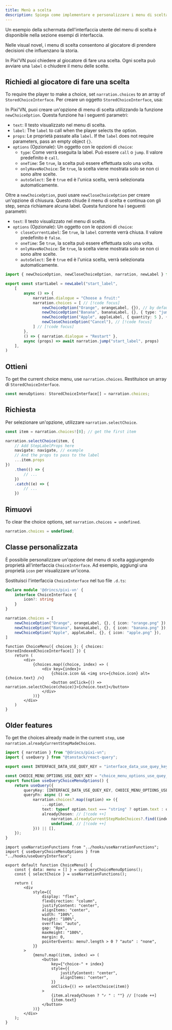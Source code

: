 ```yaml
---
title: Menù a scelta
description: Spiega come implementare e personalizzare i menu di scelta interattivi in Pixi'VN, consentendo ai giocatori di prendere decisioni che influenzano la storia.
---
```



<Callout title="UI screen" type="info">

Un esempio della schermata dell'interfaccia utente del menu di scelta è disponibile nella sezione <DynamicLink href="/start/interface-examples#choice-menu">esempi di interfaccia</DynamicLink>.

</Callout>

Nelle visual novel, i menu di scelta consentono al giocatore di prendere decisioni che influenzano la storia.

In Pixi'VN puoi chiedere al giocatore di fare una scelta. Ogni scelta può avviare una `label` o chiudere il menu delle scelte.

## Richiedi al giocatore di fare una scelta

To require the player to make a choice, set `narration.choices` to an array of `StoredChoiceInterface`. Per creare un oggetto `StoredChoiceInterface`, usa:

<Accordions>

<Accordion title="newChoiceOption" id="newchoiceoption">

In Pixi'VN, puoi creare un'opzione di menu di scelta utilizzando la funzione `newChoiceOption`.
Questa funzione ha i seguenti parametri:

- `text`: Il testo visualizzato nel menu di scelta.
- `label`: The <DynamicLink href="/start/labels#label">`label`</DynamicLink> to call when the player selects the option.
- `props`: Le proprietà passate alla `label`. If the `label` does not require parameters, pass an empty object `{}`.
- `options` (Opzionale): Un oggetto con le opzioni di `choice`:
  - `type`: Come verrà eseguita la <DynamicLink href="/start/labels-flow#run-a-label">label</DynamicLink>. Può essere `call` o `jump`. Il valore predefinito è `call`.
  - `oneTime`: Se `true`, la scelta può essere effettuata solo una volta.
  - `onlyHaveNoChoice`: Se `true`, la scelta viene mostrata solo se non ci sono altre scelte.
  - `autoSelect`: Se è `true` ed è l'unica scelta, verrà selezionata automaticamente.

</Accordion>

<Accordion title="newCloseChoiceOption" id="newclosechoiceoption">

Oltre a `newChoiceOption`, puoi usare `newCloseChoiceOption` per creare un'opzione di chiusura. Questo chiude il menu di scelta e continua con gli <DynamicLink href="/start/labels">step</DynamicLink>, senza richiamare alcuna <DynamicLink href="/start/labels#label">label</DynamicLink>.
Questa funzione ha i seguenti parametri:

- `text`: Il testo visualizzato nel menu di scelta.
- `options` (Opzionale): Un oggetto con le opzioni di `choice`:
  - `closeCurrentLabel`: Se `true`, la `label` corrente verrà chiusa. Il valore predefinito è `false`.
  - `oneTime`: Se `true`, la scelta può essere effettuata solo una volta.
  - `onlyHaveNoChoice`: Se `true`, la scelta viene mostrata solo se non ci sono altre scelte.
  - `autoSelect`: Se è `true` ed è l'unica scelta, verrà selezionata automaticamente.

</Accordion>

</Accordions>

```ts title="labels/startLabel.ts"
import { newChoiceOption, newCloseChoiceOption, narration, newLabel } from "@drincs/pixi-vn"

export const startLabel = newLabel("start_label",
    [
        async () => {
            narration.dialogue = "Choose a fruit:"
            narration.choices = [ // [!code focus]
                newChoiceOption("Orange", orangeLabel, {}), // by default, the label will be called with "call" // [!code focus]
                newChoiceOption("Banana", bananaLabel, {}, { type: "jump" }), // [!code focus]
                newChoiceOption("Apple", appleLabel, { quantity: 5 }, { type: "call" }), // [!code focus]
                newCloseChoiceOption("Cancel"), // [!code focus]
            ] // [!code focus]
        },
        () => { narration.dialogue = "Restart" },
        async (props) => await narration.jump("start_label", props)
    ],
)
```

<ChoiceMenus />

## Ottieni

To get the current choice menu, use `narration.choices`. Restituisce un array di `StoredChoiceInterface`.

```typescript
const menuOptions: StoredChoiceInterface[] = narration.choices;
```

## Richiesta

Per selezionare un'opzione, utilizzare `narration.selectChoice`.

```typescript
const item = narration.choices![0]; // get the first item

narration.selectChoice(item, {
    // Add StepLabelProps here
    navigate: navigate, // example
    // And the props to pass to the label
    ...item.props
})
    .then(() => {
        // ...
    })
    .catch((e) => {
        // ...
    })
```

## Rimuovi

To clear the choice options, set `narration.choices = undefined`.

```typescript
narration.choices = undefined;
```

## Classe personalizzata

È possibile personalizzare un'opzione del menu di scelta aggiungendo proprietà all'interfaccia `ChoiceInterface`. Ad esempio, aggiungi una proprietà `icon` per visualizzare un'icona.

Sostituisci l'interfaccia `ChoiceInterface` nel tuo file `.d.ts`:

```ts tab="pixi-vn.d.ts"
declare module '@drincs/pixi-vn' {
    interface ChoiceInterface {
        icon?: string
    }
}
```

```ts tab="labels/startLabel.ts"
narration.choices = [
    newChoiceOption("Orange", orangeLabel, {}, { icon: "orange.png" }),
    newChoiceOption("Banana", bananaLabel, {}, { icon: "banana.png" }),
    newChoiceOption("Apple", appleLabel, {}, { icon: "apple.png" }),
]
```

```tsx tab="screens/ChoiceMenu.tsx"
function ChoiceMenu({ choices }: { choices: StoredIndexedChoiceInterface[] }) {
    return (
        <div>
            {choices.map((choice, index) => (
                <div key={index}>
                    {choice.icon && <img src={choice.icon} alt={choice.text} />}
                    <button onClick={() => narration.selectChoice(choice)}>{choice.text}</button>
                </div>
            ))}
        </div>
    )
}
```

## Older features

<Accordion title="Choices already made" id="choices-already-made">

To get the choices already made in the current `step`, use `narration.alreadyCurrentStepMadeChoices`.

```ts tab="hooks/useQueryInterface.ts"
import { narration } from "@drincs/pixi-vn";
import { useQuery } from "@tanstack/react-query";

export const INTERFACE_DATA_USE_QUEY_KEY = "interface_data_use_quey_key";

const CHOICE_MENU_OPTIONS_USE_QUEY_KEY = "choice_menu_options_use_quey_key";
export function useQueryChoiceMenuOptions() {
    return useQuery({
        queryKey: [INTERFACE_DATA_USE_QUEY_KEY, CHOICE_MENU_OPTIONS_USE_QUEY_KEY],
        queryFn: async () =>
            narration.choices?.map((option) => ({
                ...option,
                text: typeof option.text === "string" ? option.text : option.text.join(" "),
                alreadyChosen: // [!code ++]
                    narration.alreadyCurrentStepMadeChoices?.find((index) => index === option.choiceIndex) !== // [!code ++]
                    undefined, // [!code ++]
            })) || [],
    });
}
```

```tsx tab="screens/ChoiceMenu.tsx"
import useNarrationFunctions from "../hooks/useNarrationFunctions";
import { useQueryChoiceMenuOptions } from "../hooks/useQueryInterface";

export default function ChoiceMenu() {
    const { data: menu = [] } = useQueryChoiceMenuOptions();
    const { selectChoice } = useNarrationFunctions();

    return (
        <div
            style={{
                display: "flex",
                flexDirection: "column",
                justifyContent: "center",
                alignItems: "center",
                width: "100%",
                height: "100%",
                overflow: "auto",
                gap: "8px",
                maxHeight: "100%",
                margin: 0,
                pointerEvents: menu?.length > 0 ? "auto" : "none",
            }}
        >
            {menu?.map((item, index) => (
                <button
                    key={"choice-" + index}
                    style={{
                        justifyContent: "center",
                        alignItems: "center",
                    }}
                    onClick={() => selectChoice(item)}
                >
                    {item.alreadyChosen ? "✓ " : ""} // [!code ++]
                    {item.text}
                </button>
            ))}
        </div>
    );
}
```

<ChoicesAlreadyMade />

</Accordion>

</Accordions>
